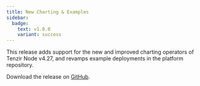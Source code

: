 ```yaml
---
title: New Charting & Examples
sidebar:
  badge:
    text: v1.8.0
    variant: success
---
```


This release adds support for the new and improved charting operators of
Tenzir Node v4.27, and revamps example deployments in the platform repository.

Download the release on [GitHub](https://github.com/tenzir/platform/releases/tag/v1.8.0).
